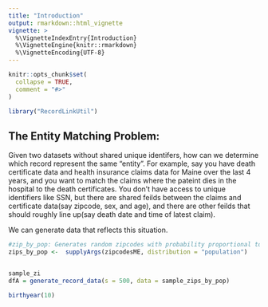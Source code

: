 ```yaml
---
title: "Introduction"
output: rmarkdown::html_vignette
vignette: >
  %\VignetteIndexEntry{Introduction}
  %\VignetteEngine{knitr::rmarkdown}
  %\VignetteEncoding{UTF-8}
---
```


```r
knitr::opts_chunk$set(
  collapse = TRUE,
  comment = "#>"
)
```

```r
library("RecordLinkUtil")
```



## The Entity Matching Problem:
Given two datasets without shared unique identifers, how can we determine which record represent the same "entity". 
For example, say you have death certificate data and health insurance claims data for Maine over the last 4 years, and you want to match the claims where the pateint dies in the hospital to the death certificates. You don't have access to unique identifiers like SSN, but there are shared feilds between the claims and certificate data(say zipcode, sex, and age), and there are other feilds that should roughly line up(say death date and time of latest claim). 

We can generate data that reflects this situation.

```r
#zip_by_pop: Generates random zipcodes with probability proportional to population of that zipcode
zips_by_pop <-  supplyArgs(zipcodesME, distribution = "population")


sample_zi
dfA = generate_record_data(s = 500, data = sample_zips_by_pop)

birthyear(10)
```



```r

```

